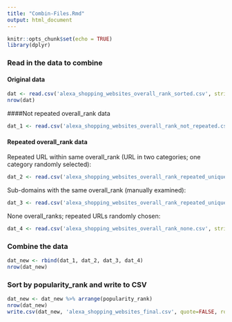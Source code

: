 ```yaml
---
title: "Combin-Files.Rmd"
output: html_document
---
```


```r
knitr::opts_chunk$set(echo = TRUE)
library(dplyr)
```

### Read in the data to combine

#### Original data

```r
dat <- read.csv('alexa_shopping_websites_overall_rank_sorted.csv', strip.white = TRUE)
nrow(dat)
```

####Not repeated overall_rank data

```r
dat_1 <- read.csv('alexa_shopping_websites_overall_rank_not_repeated.csv', strip.white = TRUE)
```

#### Repeated overall_rank data

Repeated URL within same overall_rank (URL in two categories; one category randomly selected):

```r
dat_2 <- read.csv('alexa_shopping_websites_overall_rank_repeated_unique_urls_equal_1.csv', strip.white = TRUE)
```

Sub-domains with the same overall_rank (manually examined):

```r
dat_3 <- read.csv('alexa_shopping_websites_overall_rank_repeated_unique_urls_greater_than_1_labelled.csv', strip.white = TRUE)
```

None overall_ranks; repeated URLs randomly chosen:

```r
dat_4 <- read.csv('alexa_shopping_websites_overall_rank_none.csv', strip.white = TRUE)
```

### Combine the data

```r
dat_new <- rbind(dat_1, dat_2, dat_3, dat_4)
nrow(dat_new)
```

### Sort by popularity_rank and write to CSV

```r
dat_new <- dat_new %>% arrange(popularity_rank)
nrow(dat_new)
write.csv(dat_new, 'alexa_shopping_websites_final.csv', quote=FALSE, row.names=FALSE)
```